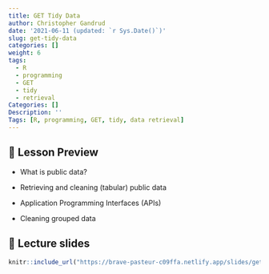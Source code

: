 ```yaml
---
title: GET Tidy Data
author: Christopher Gandrud
date: '2021-06-11 (updated: `r Sys.Date()`)'
slug: get-tidy-data
categories: []
weight: 6
tags:
  - R
  - programming
  - GET
  - tidy
  - retrieval
Categories: []
Description: ''
Tags: [R, programming, GET, tidy, data retrieval]
---
```


## 📝 Lesson Preview

- What is public data?

- Retrieving and cleaning (tabular) public data

- Application Programming Interfaces (APIs)

- Cleaning grouped data

## 📣 Lecture slides

```r
knitr::include_url("https://brave-pasteur-c09ffa.netlify.app/slides/get-tidy-data")
```